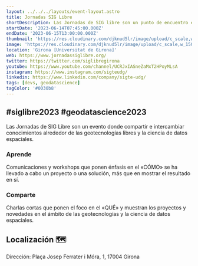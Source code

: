 ```yaml
---
layout: ../../../layouts/event-layout.astro
title: Jornadas SIG Libre
shortDescription: Las Jornadas de SIG libre son un punto de encuentro entre las personas que comparten interés en el software SIG libre y los datos abiertos.
startDate: '2023-06-14T07:45:00.000Z'
endDate: '2023-06-15T13:00:00.000Z'
thumbnail: 'https://res.cloudinary.com/djknud5lr/image/upload/c_scale,w_1500/v1686286747/jornadas_sig_libre_2023_xcha6i.webp'
image: 'https://res.cloudinary.com/djknud5lr/image/upload/c_scale,w_1500/v1686286747/jornadas_sig_libre_2023_xcha6i.webp'
location: 'Girona [Universitat de Girona]'
web: https://www.jornadassiglibre.org/
twitter: https://twitter.com/siglibregirona
youtube: https://www.youtube.com/channel/UCRJxIASneZaMxT2HPoyMLsA
instagram: https://www.instagram.com/sigteudg/
linkedin: https://www.linkedin.com/company/sigte-udg/
tags: [devs, geodatascience]
tagColor: '#0030b8'
---
```



## #siglibre2023 #geodatascience2023

Las Jornadas de SIG Libre son un evento donde compartir e intercambiar conocimientos alrededor de las geotecnologías libres y la ciencia de datos espaciales.

### Aprende

Comunicaciones y workshops que ponen énfasis en el «CÓMO» se ha llevado a cabo un proyecto o una solución, más que en mostrar el resultado en sí.

### Comparte

Charlas cortas que ponen el foco en el «QUÉ» y muestran los proyectos y novedades en el ámbito de las geotecnologías y la ciencia de datos espaciales.

## Localización 🗺

Dirección: Plaça Josep Ferrater i Móra, 1, 17004 Girona

<GoogleMap
  src="https://www.google.com/maps/embed?pb=!1m18!1m12!1m3!1d2965.7159255508445!2d2.825496776559787!3d41.98490855871921!2m3!1f0!2f0!3f0!3m2!1i1024!2i768!4f13.1!3m3!1m2!1s0x12bae6e807eb2b1f%3A0xe8702fc546414ffd!2sFacultat%20de%20Lletres%20-%20Universitat%20de%20Girona!5e0!3m2!1ses!2ses!4v1686287833845!5m2!1ses!2ses"
  ariaLabel="Plaça Josep Ferrater i Móra, 1, 17004 Girona"
/>
